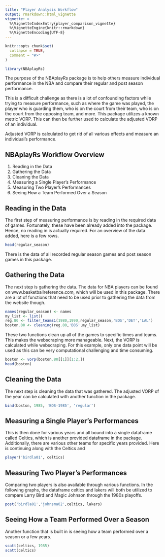 ```yaml
---
title: "Player Analysis Workflow"
output: rmarkdown::html_vignette
vignette: >
  %\VignetteIndexEntry{player_comparison_vignette}
  %\VignetteEngine{knitr::rmarkdown}
  %\VignetteEncoding{UTF-8}
---
```


```r
knitr::opts_chunk$set(
  collapse = TRUE,
  comment = "#>"
)
```

```r
library(NBAplayRs)
```

The purpose of the NBAplayRs package is to help others measure individual performance in the NBA and compare their regular and post season performance.

This is a difficult challenge as there is a lot of confounding factors while trying to measure performance, such as where the game was played, the player who is guarding them, who is on the court from their team, who is on the court from the opposing team, and more. This package utilizes a known metric VORP. This can then be further used to calculate the adjusted VORP of an individual.

Adjusted VORP is calculated to get rid of all various effects and measure an individual's performance.

## NBAplayRs Workflow Overview

1.  Reading in the Data
2.  Gathering the Data
3.  Cleaning the Data
4.  Measuring a Single Player's Performance
5.  Measuring Two Player's Performances
6.  Seeing How a Team Performed Over a Season

## Reading in the Data

The first step of measuring performance is by reading in the required data of games. Fortunately, these have been already added into the package. Hence, no reading in is actually required. For an overview of the data added, here is a few rows.

```r
head(regular_season)
```

There is the data of all recorded regular season games and post season games in this package.

## Gathering the Data

The next step is gathering the data. The data for NBA players can be found on www.basketballreference.com, which will be used in this package. There are a lot of functions that need to be used prior to gathering the data from the website though.

```r
names(regular_season) <- names
my_list <- list()
reg.80 <- filter_teams1(1980,1990,regular_season,'BOS','DET','LAL')
boston.80 <- cleaning(reg.80,'BOS',my_list)
```

These two functions clean up all of the games to specific times and teams. This makes the webscraping more manageable. Next, the VORP is calculated while webscraping. For this example, only one data point will be used as this can be very computational challenging and time consuming.

```r
boston <- vorp(boston.80[[1]][1:2,])
head(boston)
```

## Cleaning the Data

The next step is cleaning the data that was gathered. The adjusted VORP of the year can be calculated with another function in the package.

```r
bind(boston, 1985, 'BOS-1985', 'regular')
```

## Measuring a Single Player's Performances

This is then done for various years and all bound into a single dataframe called Celtics, which is another provided dataframe in the package. Additionally, there are various other teams for specific years provided. Here is continuing along with the Celtics and

```r
player('birdla01', celtics)
```

## Measuring Two Player's Performances

Comparing two players is also available through various functions. In the following graphs, the dataframe celtics and lakers will both be utilized to compare Larry Bird and Magic Johnson through the 1980s playoffs.

```r
post('birdla01','johnsma02',celtics, lakers)
```

## Seeing How a Team Performed Over a Season

Another function that is built in is seeing how a team performed over a season or a few years.

```r
scatt(celtics, 1985)
scatt(celtics)
```
